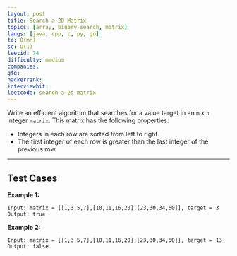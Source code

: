 ```yaml
---
layout: post
title: Search a 2D Matrix
topics: [array, binary-search, matrix]
langs: [java, cpp, c, py, go]
tc: O(mn)
sc: O(1)
leetid: 74
difficulty: medium
companies: 
gfg: 
hackerrank: 
interviewbit: 
leetcode: search-a-2d-matrix
---
```


Write an efficient algorithm that searches for a value target in an `m` x `n` integer `matrix`. This matrix has the following properties:
- Integers in each row are sorted from left to right.
- The first integer of each row is greater than the last integer of the previous row.

---

## Test Cases

**Example 1:** 

```
Input: matrix = [[1,3,5,7],[10,11,16,20],[23,30,34,60]], target = 3
Output: true
```

**Example 2:** 

```
Input: matrix = [[1,3,5,7],[10,11,16,20],[23,30,34,60]], target = 13
Output: false
```